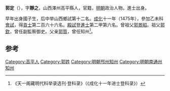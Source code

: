 '''郭定'''（{{bd|1445年||？}}），字'''靜之'''，山西澤州高平縣人，官籍，[[明朝|明朝]]政治人物。進士出身。

早年出身國子生，后中举山西鄉試第十二名。[[成化|成化]]十一年（1475年），參加乙未科[[會試|會試]]，得[[貢士|貢士]]第二百六十六名。[[殿試|殿試]]登[[進士|進士]]第二甲第六名。曾祖父[[郭景昭|郭景昭]]。祖父[[郭欽|郭欽]]，曾任副監察御史。父亲[[郭質|郭質]]，曾任知州<ref>《天一阁藏明代科举录选刊·登科录》（《成化十一年进士登科录》）</ref>。

==参考==
{{reflist}}
{{明朝人物小作品}}
{{成化十一年乙未科殿試金榜}}

[[Category:高平人|Category:高平人]]
[[Category:郭姓|Category:郭姓]]
[[Category:明朝邳州知州|Category:明朝邳州知州]]
[[Category:明朝南通州知州|Category:明朝南通州知州]]